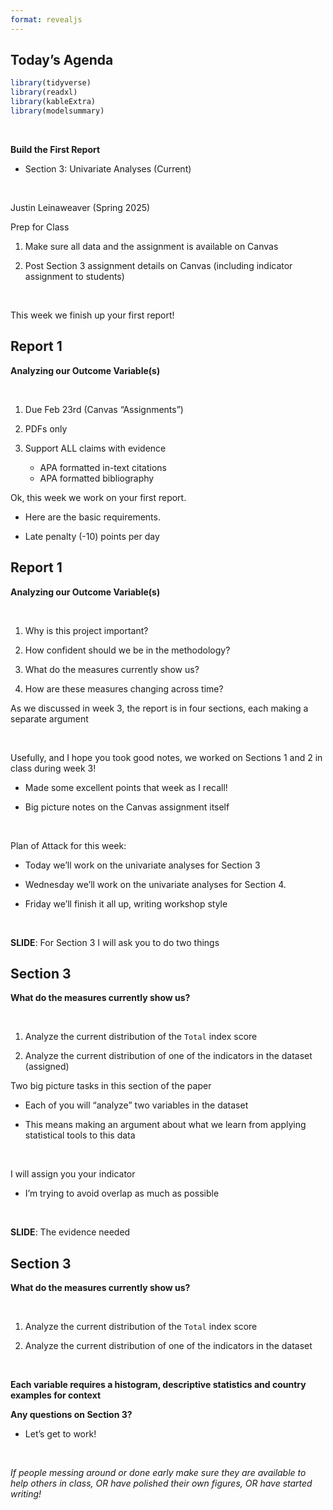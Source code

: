 ```yaml
---
format: revealjs
---
```


## Today's Agenda {background-image="Images/background-data_blue_v4.png" .center}

```r
library(tidyverse)
library(readxl)
library(kableExtra)
library(modelsummary)
```

<br>

**Build the First Report**

- Section 3: Univariate Analyses (Current)

<br>

::: r-stack
Justin Leinaweaver (Spring 2025)
:::

::: notes
Prep for Class

1. Make sure all data and the assignment is available on Canvas

2. Post Section 3 assignment details on Canvas (including indicator assignment to students)

<br>

This week we finish up your first report!
:::




## Report 1 {background-image="Images/background-slate_v2.png" .center}

**Analyzing our Outcome Variable(s)**

<br>

1. Due Feb 23rd (Canvas "Assignments")

2. PDFs only

3. Support ALL claims with evidence
    - APA formatted in-text citations
    - APA formatted bibliography

::: notes

Ok, this week we work on your first report.

- Here are the basic requirements.

- Late penalty (-10) points per day

:::



## Report 1 {background-image="Images/background-slate_v2.png" .center}

**Analyzing our Outcome Variable(s)**

<br>

1. Why is this project important?

2. How confident should we be in the methodology?

3. What do the measures currently show us?

4. How are these measures changing across time?

::: notes

As we discussed in week 3, the report is in four sections, each making a separate argument

<br>

Usefully, and I hope you took good notes, we worked on Sections 1 and 2 in class during week 3!

- Made some excellent points that week as I recall!

- Big picture notes on the Canvas assignment itself

<br>

Plan of Attack for this week:

- Today we'll work on the univariate analyses for Section 3

- Wednesday we'll work on the univariate analyses for Section 4.

- Friday we'll finish it all up, writing workshop style

<br>

**SLIDE**: For Section 3 I will ask you to do two things
:::



## Section 3 {background-image="Images/background-slate_v2.png" .center}

**What do the measures currently show us?**

<br>

1. Analyze the current distribution of the `Total` index score

2. Analyze the current distribution of one of the indicators in the dataset (assigned)

::: notes

Two big picture tasks in this section of the paper

- Each of you will "analyze" two variables in the dataset

- This means making an argument about what we learn from applying statistical tools to this data

<br>

I will assign you your indicator

- I'm trying to avoid overlap as much as possible

<br>

**SLIDE**: The evidence needed
:::


## Section 3 {background-image="Images/background-slate_v2.png" .center}

**What do the measures currently show us?**

<br>

1. Analyze the current distribution of the `Total` index score

2. Analyze the current distribution of one of the indicators in the dataset

<br>

**Each variable requires a histogram, descriptive statistics and country examples for context**

::: notes
**Any questions on Section 3?**

- Let's get to work!

<br>

*If people messing around or done early make sure they are available to help others in class, OR have polished their own figures, OR have started writing!*
:::
